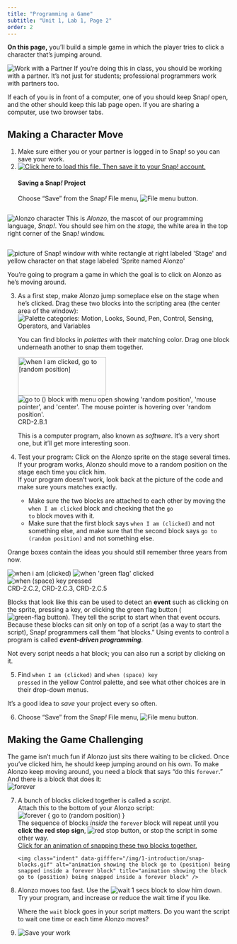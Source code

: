 ```yaml
---
title: "Programming a Game"
subtitle: "Unit 1, Lab 1, Page 2"
order: 2
---
```


<div class="learn">
<p><strong>On this page,</strong> you'll build a simple game in which the player tries to click a character that's jumping around.</p> 
</div>

<div class="takeNote">
<img class="inline" src="/img/icons/work-with-a-partner.png" alt="Work with a Partner" title="Work with a Partner" /> 
If you're doing this in class, you should be working with a partner. It's not just for students; professional programmers work with partners too.
<p>If each of you is in front of a computer, one of you should keep Snap<em>!</em> open, and the other should keep this lab page open.  If you are sharing a computer, use two browser tabs.</p>
</div>			  

## Making a Character Move
<div class="forYouToDo"> 
<ol>
<li>Make sure either you or your partner is logged in to Snap<em>!</em> so you can save your work.</li>
<li>
<a href="/prog/1-introduction/U1L1-ClickAlonzo.xml" class="run"><img class="inline" src="/img/icons/load-save.png" alt="Click here to load this file. Then save it to your Snap! account." title="Click here to load this file. Then save it to your Snap! account."></a>
<div class="narrower">
<h4><strong>Saving a Snap<em>!</em> Project</strong></h4>
<p>Choose "Save" from the Snap<em>!</em> File menu, <img src="/img/1-introduction/file_button.png" alt="File menu button" title="File menu button"/>.</p>
</div>
</li>
</ol>
</div>
<div class="pseudop" style="display: flex; align-items:center;">
<img class="imageLeft" src="/img/1-introduction/alonzo.png" alt="Alonzo character" title="Alonzo character" >
<span>
This is <em>Alonzo</em>, the mascot of our programming language, <em>Snap!</em>. You should see him on the <em>stage,</em> the white area in the top right corner of the Snap<em>!</em> window.
</span>
</div>
<p style="clear:both;">    
<img class="indent" src="/img/1-introduction/alonzo-on-stage.png" alt="picture of Snap! window with white rectangle at right labeled 'Stage' and yellow character on that stage labeled 'Sprite named Alonzo'" title="picture of Snap! window with white rectangle at right labeled 'Stage' and yellow character on that stage labeled 'Sprite named Alonzo'" />
</p>
<p>You're going to program a game in which the goal is to click on Alonzo as he's moving around.</p>
<div class="forYouToDo"> 
<ol start="3">
<li>
<!--<div class="index-term" id="when I am</code>"></div>
<div class="index-term" id="go to</code>"></div>-->
As a first step, make Alonzo jump someplace else on the stage when he's clicked. Drag these two blocks into the scripting area (the center area of the window):<br />
<div class="sidenoteBig">
<img class="imageRight" src="/img/1-introduction/motion-palette-categories.jpg" alt="Palette categories: Motion, Looks, Sound, Pen, Control, Sensing, Operators, and Variables" title="Palette categories: Motion, Looks, Sound, Pen, Control, Sensing, Operators, and Variables" /> 
<p>You can find blocks in <em>palettes</em> with their matching color. Drag one block underneath another to snap them together. </p>
</div>
<img class="indent" src="/img/1-introduction/when-clicked-jump.png" width="199" height="87" alt="when I am clicked, go to [random position]">
<img src="/img/1-introduction/go-to-menu-open.png" alt="go to () block with menu open showing 'random position', 'mouse pointer', and 'center'. The mouse pointer is hovering over 'random position'." title="go to () block with menu open showing 'random position', 'mouse pointer', and 'center'. The mouse pointer is hovering over 'random position'." />
<div class="comment">CRD-2.B.1</div>
<p>This is a computer program, also known as <em>software</em>.  It's a very short one, but it'll get more interesting soon.</p>
</li>
<li>Test your program: Click on the Alonzo sprite on the stage several times. If your program works, Alonzo should move to a random position on the stage each time you click him.</li>
<div class="endnote">If your program doesn't work, look back at the picture of the code and make sure yours matches exactly. 
<ul>
<li>Make sure the two blocks are attached to each other by moving the <code>when I am clicked</code> block and checking that the <code>go to</code> block moves with it.</li>
<li>Make sure that the first block says <code>when I am (clicked)</code> and not something else, and make sure that the second block says <code>go to (random position)</code> and not something else.</li>
</ul>
</div>
</ol>
</div>
<!--<div class="index-term" id="when green flag clicked</code>"></div>
<div class="index-term" id="when key pressed</code>"></div>-->
<div class="takeNote">
<p>Orange boxes contain the ideas you should still remember three years from now. </p>  
<img class="indent" src="/img/blocks/when-i-am-clicked.png" alt="when i am (clicked)" title="when i am (clicked)" />
<img class="indent" src="/img/blocks/when-green-flag-clicked-full-size.png" alt="when 'green flag' clicked" title="when 'green flag' clicked" />
<img class="indent" src="/img/blocks/when-space-key-pressed.png" alt="when (space) key pressed" title="when (space) key pressed" />
<div class="comment">CRD-2.C.2, CRD-2.C.3, CRD-2.C.5</div>
<p>Blocks that look like this can be used to detect an <strong>event</strong> such as clicking on the sprite, pressing a key, or clicking the green flag button (<img class="button" src="/img/1-introduction/green-flag_button.png" alt="green-flag button" title="green-flag button"/>). They tell the script to start when that event occurs. Because these blocks can sit only on top of a script (as a way to start the script), Snap<em>!</em> programmers call them "hat blocks."  Using events to control a program is called <em><strong>event-driven programming</strong></em>.</p>
<p>Not every script needs a hat block; you can also run a script by clicking on it.</p>
</div>
<div class="forYouToDo">
<ol start="5">
<li>Find <code>when I am (clicked)</code> and <code>when (space) key pressed</code> in the yellow Control palette, and see what other choices are in their drop-down menus.</li>
</ol>
</div>

<p>It's a good idea to <em>save</em> your project every so often.</p>
<div class="forYouToDo">
<ol start="6">
<li>
Choose "Save" from the Snap<em>!</em> File menu, <img src="/img/1-introduction/file_button.png" alt="File menu button" title="File menu button"/>.
</li>	
</ol>
</div>

## Making the Game Challenging 
<!--<div class="index-term" id="forever</code> loop" />-->
<p>
The game isn't much fun if Alonzo just sits there waiting to be clicked.  Once you've clicked him, he should keep jumping around on his own. To make Alonzo keep moving around, you need a block that says "do this <code>forever</code>." And there is a block that does it:<br />
<img class="indent" src="/img/1-introduction/forever.png" alt="forever" title="forever" />
</p>        
<div class="forYouToDo">
<ol start="7">
<li>
<div class="sidenoteBig">A bunch of blocks clicked together is called a <em>script</em>.</div>
Attach this to the bottom of your Alonzo script:<br /> 
<img class="indent" src="/img/1-introduction/forever-jump.png" alt="forever {
go to (random position)
}" title="forever {
go to (random position)
}" />
<div class="narrower">The sequence of blocks <em>inside</em> the <code>forever</code> block will repeat until you <strong>click the red stop sign</strong>, <img src="/img/1-introduction/stop_button.png" alt="red stop button" title="red stop button"/>, or stop the script in some other way.</div>
<div class="endnote">
<a href="#hint-snapping" data-toggle="collapse" title="Click for an animation of snapping these two blocks together.">Click for an animation of snapping these two blocks together.</a>
<div id="hint-snapping" class="collapse">
    <img class="indent" data-gifffer="/img/1-introduction/snap-blocks.gif" alt="animation showing the block go to (position) being snapped inside a forever block" title="animation showing the block go to (position) being snapped inside a forever block" />
</div>
</div>
</li>
<li>
<!--<div class="index-term" id="wait</code>"></div>-->
Alonzo moves too fast. Use the <img src="/img/blocks/wait-1-secs.png" alt="wait 1 secs" title="wait 1 secs" /> block to slow him down. Try your program, and increase or reduce the wait time if you like.
<div class="endnote">
Where the <code>wait</code> block goes in your script matters. Do you want the script to wait one time or each time Alonzo moves?                        
</div>
</li>
<li><img class="inline" src="/img/icons/save-now.png" alt="Save your work" title="Save your work" /></li>
</ol>
</div>
